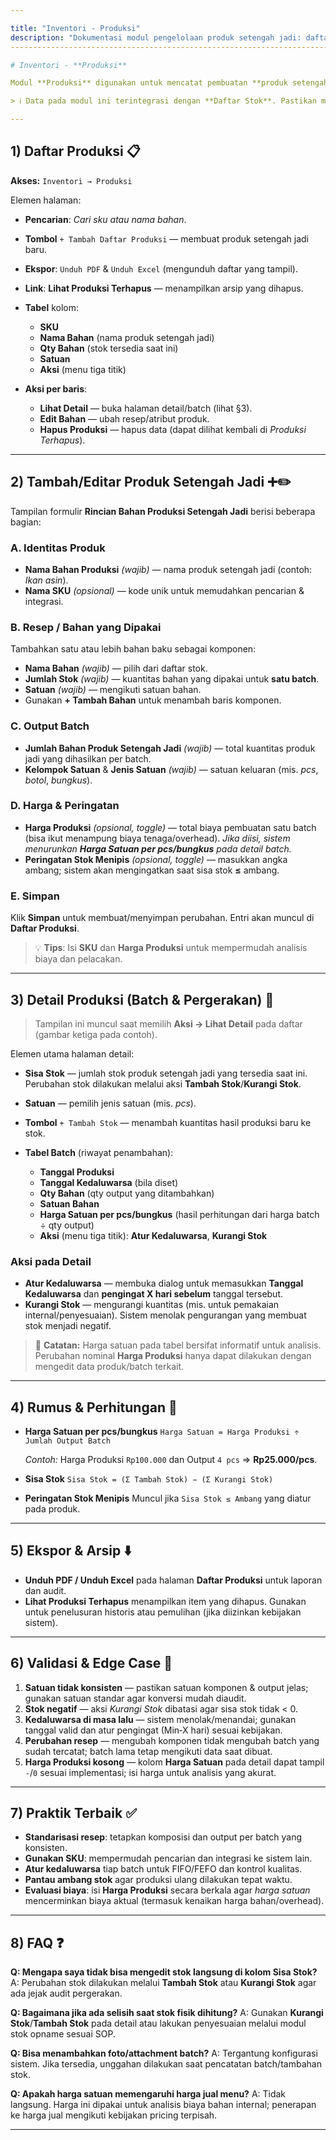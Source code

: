 ```yaml
---

title: "Inventori - Produksi"
description: "Dokumentasi modul pengelolaan produk setengah jadi: daftar produksi, pembuatan resep/batch, pengaturan harga & stok minimal, detail batch (tambah/kurangi stok, kedaluwarsa), ekspor, serta praktik terbaik."
---------------------------------------------------------------------------------------------------------------------------------------------------------------------------------------------------------------------------

# Inventori - **Produksi**

Modul **Produksi** digunakan untuk mencatat pembuatan **produk setengah jadi** atau bahan olahan internal (mis. *ikan asin*, *kaldu*, *saus*) dari satu atau beberapa bahan baku, sekaligus mengelola **stok jadi, harga produksi, dan masa kedaluwarsa**.

> ℹ️ Data pada modul ini terintegrasi dengan **Daftar Stok**. Pastikan master bahan baku dan satuan telah disiapkan terlebih dahulu.

---
```


## 1) Daftar Produksi 📋

**Akses:** `Inventori → Produksi`

Elemen halaman:

- **Pencarian**: _Cari sku atau nama bahan_.
- **Tombol** `+ Tambah Daftar Produksi` — membuat produk setengah jadi baru.
- **Ekspor**: `Unduh PDF` & `Unduh Excel` (mengunduh daftar yang tampil).
- **Link**: **Lihat Produksi Terhapus** — menampilkan arsip yang dihapus.
- **Tabel** kolom:

  - **SKU**
  - **Nama Bahan** (nama produk setengah jadi)
  - **Qty Bahan** (stok tersedia saat ini)
  - **Satuan**
  - **Aksi** (menu tiga titik)

- **Aksi per baris**:

  - **Lihat Detail** — buka halaman detail/batch (lihat §3).
  - **Edit Bahan** — ubah resep/atribut produk.
  - **Hapus Produksi** — hapus data (dapat dilihat kembali di _Produksi Terhapus_).

---

## 2) Tambah/Editar Produk Setengah Jadi ➕✏️

Tampilan formulir **Rincian Bahan Produksi Setengah Jadi** berisi beberapa bagian:

### A. Identitas Produk

- **Nama Bahan Produksi** _(wajib)_ — nama produk setengah jadi (contoh: _Ikan asin_).
- **Nama SKU** _(opsional)_ — kode unik untuk memudahkan pencarian & integrasi.

### B. Resep / Bahan yang Dipakai

Tambahkan satu atau lebih bahan baku sebagai komponen:

- **Nama Bahan** _(wajib)_ — pilih dari daftar stok.
- **Jumlah Stok** _(wajib)_ — kuantitas bahan yang dipakai untuk **satu batch**.
- **Satuan** _(wajib)_ — mengikuti satuan bahan.
- Gunakan **+ Tambah Bahan** untuk menambah baris komponen.

### C. Output Batch

- **Jumlah Bahan Produk Setengah Jadi** _(wajib)_ — total kuantitas produk jadi yang dihasilkan per batch.
- **Kelompok Satuan** & **Jenis Satuan** _(wajib)_ — satuan keluaran (mis. _pcs_, _botol_, _bungkus_).

### D. Harga & Peringatan

- **Harga Produksi** _(opsional, toggle)_ — total biaya pembuatan satu batch (bisa ikut menampung biaya tenaga/overhead).
  _Jika diisi, sistem menurunkan **Harga Satuan per pcs/bungkus** pada detail batch._
- **Peringatan Stok Menipis** _(opsional, toggle)_ — masukkan angka ambang; sistem akan mengingatkan saat sisa stok **≤** ambang.

### E. Simpan

Klik **Simpan** untuk membuat/menyimpan perubahan. Entri akan muncul di **Daftar Produksi**.

> 💡 **Tips**: Isi **SKU** dan **Harga Produksi** untuk mempermudah analisis biaya dan pelacakan.

---

## 3) Detail Produksi (Batch & Pergerakan) 🔎

> Tampilan ini muncul saat memilih **Aksi → Lihat Detail** pada daftar (gambar ketiga pada contoh).

Elemen utama halaman detail:

- **Sisa Stok** — jumlah stok produk setengah jadi yang tersedia saat ini.
  Perubahan stok dilakukan melalui aksi **Tambah Stok**/**Kurangi Stok**.
- **Satuan** — pemilih jenis satuan (mis. _pcs_).
- **Tombol** `+ Tambah Stok` — menambah kuantitas hasil produksi baru ke stok.
- **Tabel Batch** (riwayat penambahan):

  - **Tanggal Produksi**
  - **Tanggal Kedaluwarsa** (bila diset)
  - **Qty Bahan** (qty output yang ditambahkan)
  - **Satuan Bahan**
  - **Harga Satuan per pcs/bungkus** (hasil perhitungan dari harga batch ÷ qty output)
  - **Aksi** (menu tiga titik): **Atur Kedaluwarsa**, **Kurangi Stok**

### Aksi pada Detail

- **Atur Kedaluwarsa** — membuka dialog untuk memasukkan **Tanggal Kedaluwarsa** dan **pengingat X hari sebelum** tanggal tersebut.
- **Kurangi Stok** — mengurangi kuantitas (mis. untuk pemakaian internal/penyesuaian). Sistem menolak pengurangan yang membuat stok menjadi negatif.

> 📌 **Catatan:** Harga satuan pada tabel bersifat informatif untuk analisis. Perubahan nominal **Harga Produksi** hanya dapat dilakukan dengan mengedit data produk/batch terkait.

---

## 4) Rumus & Perhitungan 🧮

- **Harga Satuan per pcs/bungkus**
  `Harga Satuan = Harga Produksi ÷ Jumlah Output Batch`

  _Contoh:_ Harga Produksi `Rp100.000` dan Output `4 pcs`
  ⇒ **Rp25.000/pcs**.

- **Sisa Stok**
  `Sisa Stok = (Σ Tambah Stok) − (Σ Kurangi Stok)`

- **Peringatan Stok Menipis**
  Muncul jika `Sisa Stok ≤ Ambang` yang diatur pada produk.

---

## 5) Ekspor & Arsip ⬇️

- **Unduh PDF / Unduh Excel** pada halaman **Daftar Produksi** untuk laporan dan audit.
- **Lihat Produksi Terhapus** menampilkan item yang dihapus. Gunakan untuk penelusuran historis atau pemulihan (jika diizinkan kebijakan sistem).

---

## 6) Validasi & Edge Case 🧩

1. **Satuan tidak konsisten** — pastikan satuan komponen & output jelas; gunakan satuan standar agar konversi mudah diaudit.
2. **Stok negatif** — aksi _Kurangi Stok_ dibatasi agar sisa stok tidak < 0.
3. **Kedaluwarsa di masa lalu** — sistem menolak/menandai; gunakan tanggal valid dan atur pengingat (Min‑X hari) sesuai kebijakan.
4. **Perubahan resep** — mengubah komponen tidak mengubah batch yang sudah tercatat; batch lama tetap mengikuti data saat dibuat.
5. **Harga Produksi kosong** — kolom **Harga Satuan** pada detail dapat tampil `-`/`0` sesuai implementasi; isi harga untuk analisis yang akurat.

---

## 7) Praktik Terbaik ✅

- **Standarisasi resep**: tetapkan komposisi dan output per batch yang konsisten.
- **Gunakan SKU**: mempermudah pencarian dan integrasi ke sistem lain.
- **Atur kedaluwarsa** tiap batch untuk FIFO/FEFO dan kontrol kualitas.
- **Pantau ambang stok** agar produksi ulang dilakukan tepat waktu.
- **Evaluasi biaya**: isi **Harga Produksi** secara berkala agar _harga satuan_ mencerminkan biaya aktual (termasuk kenaikan harga bahan/overhead).

---

## 8) FAQ ❓

**Q: Mengapa saya tidak bisa mengedit stok langsung di kolom Sisa Stok?**
A: Perubahan stok dilakukan melalui **Tambah Stok** atau **Kurangi Stok** agar ada jejak audit pergerakan.

**Q: Bagaimana jika ada selisih saat stok fisik dihitung?**
A: Gunakan **Kurangi Stok**/**Tambah Stok** pada detail atau lakukan penyesuaian melalui modul stok opname sesuai SOP.

**Q: Bisa menambahkan foto/attachment batch?**
A: Tergantung konfigurasi sistem. Jika tersedia, unggahan dilakukan saat pencatatan batch/tambahan stok.

**Q: Apakah harga satuan memengaruhi harga jual menu?**
A: Tidak langsung. Harga ini dipakai untuk analisis biaya bahan internal; penerapan ke harga jual mengikuti kebijakan pricing terpisah.

---
